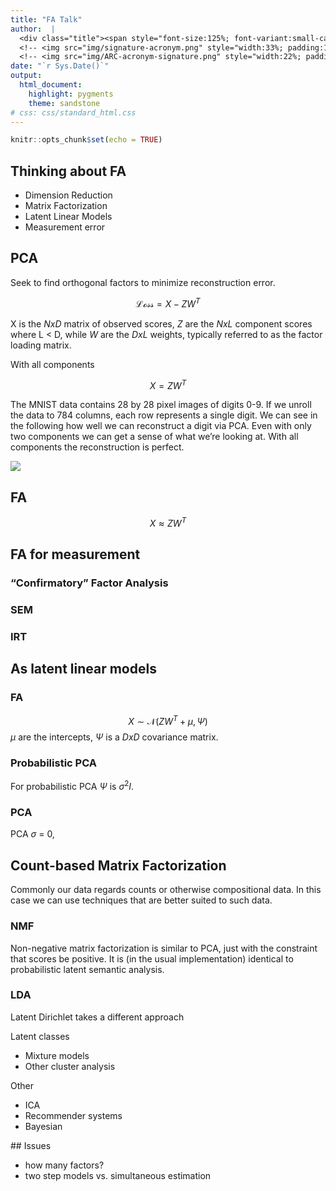 ```yaml
---
title: "FA Talk"
author:  |
  <div class="title"><span style="font-size:125%; font-variant:small-caps; font-style:normal; ">Michael Clark</span><br>
  <!-- <img src="img/signature-acronym.png" style="width:33%; padding:10px 0;"> <br> -->
  <!-- <img src="img/ARC-acronym-signature.png" style="width:22%; padding:10px 0;"> </div> -->
date: "`r Sys.Date()`"
output: 
  html_document: 
    highlight: pygments
    theme: sandstone
# css: css/standard_html.css
---
```


```r
knitr::opts_chunk$set(echo = TRUE)
```

## Thinking about FA
- Dimension Reduction
- Matrix Factorization
- Latent Linear Models
- Measurement error


## PCA

Seek to find orthogonal factors to minimize reconstruction error.

$$\mathscr{Loss} = X - ZW^T$$

X is the $NxD$ matrix of observed scores, $Z$ are the $N x L$ component scores where L < D, while $W$ are the $DxL$ weights, typically referred to as the <span class="emph">factor loading</span> matrix.

With all components

$$X = ZW^T$$

The MNIST data contains 28 by 28 pixel images of digits 0-9.  If we unroll the data to 784 columns, each row represents a single digit.  We can see in the following how well we can reconstruct a digit via PCA.  Even with only two components we can get a sense of what we're looking at.  With all components the reconstruction is perfect.

<img src="../img/pca_recon.png" style="display:block; margin: 0 auto;">


## FA


$$X \approx ZW^T$$

## FA for measurement

### "Confirmatory" Factor Analysis
### SEM
### IRT

## As latent linear models


### FA

$$ X \sim \mathcal{N}(ZW^T + \mu, \Psi) $$
$\mu$ are the intercepts, $\Psi$ is a $DxD$ covariance matrix.


### Probabilistic PCA

For probabilistic PCA $\Psi$ is $\sigma^2I$.

### PCA
PCA $\sigma$ = 0,

## Count-based Matrix Factorization

Commonly our data regards counts or otherwise compositional data.  In this case we can use techniques that are better suited to such data.
 
### NMF

Non-negative matrix factorization is similar to PCA, just with the constraint that scores be positive.  It is (in the usual implementation) identical to probabilistic latent semantic analysis.


### LDA

Latent Dirichlet takes a different approach

Latent classes

 - Mixture models
 - Other cluster analysis

Other

 - ICA
 - Recommender systems
 - Bayesian
 
 
 ## Issues

- how many factors?
- two step models vs. simultaneous estimation